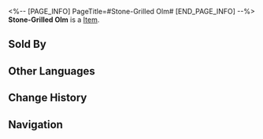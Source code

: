 <%-- [PAGE_INFO]
PageTitle=#Stone-Grilled Olm#
[END_PAGE_INFO] --%>
{{Item Infobox
|title       = Stone-Grilled Olm
|id          = 408602
|image       = Item Stone-Grilled Olm.png
|type        = 
|invCategory = Consumables
|rarity      = 3
|effect      = Upon use, immediately heals one downed character for 30% of the character's Max HP.
|description = The texture of this amphibian's flesh is indistinguishable from chicken. Alas, most Belobogians today have never seen chicken.
|source1     = Food Stall
}}
{{Description|1=''"The trick to eating an Olm is not to see it as it was when it was alive."''}}
'''Stone-Grilled Olm''' is a [[Item]].

==Sold By==
{{Shop Availability}}

==Other Languages==
{{Other Languages
|en   = Stone-Grilled Olm
|zhs  = 岩烧洞螈
|zht  = 岩燒洞螈
|ja   = 洞窟イモリの塩焼き
|ko   = 동굴 도롱뇽 돌판구이
|es   = Salamandra a la parrilla
|fr   = Pierrade de salamandre
|ru   = Печённая на камнях саламандра
|th   = Stone-Grilled Olm
|vi   = Manh Giông Nướng Đá
|de   = Grillolm
|id   = Stone-Grilled Olm
|pt   = Salamandra Grelhada na Pedra
}}

==Change History==
{{Change History|2.0}}

==Navigation==
{{Consumable Navbox}}